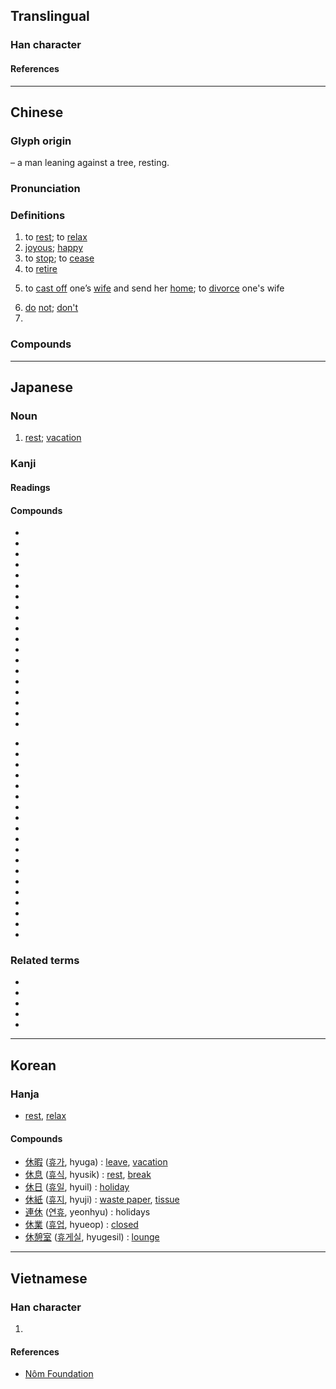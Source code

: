 {{also|体}}
{{character info}}
{{character info|㊡}}
==Translingual==
{{stroke order|strokes=6}}

===Han character===
{{Han char|rn=9|rad=人|as=04|sn=6|four=24290|canj=OD|ids=⿰亻木}}

====References====
{{Han ref|kx=0096.020|dkj=00440|dj=0203.020|hdz=10117.180|uh=4F11}}

----

==Chinese==
{{zh-forms}}

===Glyph origin===
{{Han etym}}
{{Han compound|人|t1=man|木|t2=tree|ls=ic}} – a man leaning against a tree, resting.

===Pronunciation===
{{zh-pron
|m=xiū
|m-s=
|c=jau1
|c-t=
|g=
|h=pfs=hiû;gd=hiu1
|j=xiou1
|mb=
|md=
|mn=hiu
|mn-t=hiun1/hiu1
|w=
|x=
|mc=y
|oc=y
|ma=
|cat=v,a,intj,pn
}}

===Definitions===
{{zh-hanzi}}

# to [[rest]]; to [[relax]]
# [[joyous]]; [[happy]]
# to [[stop]]; to [[cease]]
# to [[retire]]
# {{lb|zh|historical}} to [[cast off]] one’s [[wife]] and send her [[home]]; to [[divorce]] one's wife
# [[do]] [[not]]; [[don't]]
# {{surname|zh}}

===Compounds===
{{zh-der|休息|不休|不眠不休|不肯干休|不能自休|中休|乞休|休休|休假|休克|休兵|休刊|休命|休咎|休士頓市|休妻|休嫌|休學|休屠|休崙湖|休市|休徵|休怪|休息室|休想|休憩|休戚|休戚相關|休戚與共|休戰|休提|休明|休暇|休書|休會|休業|休業式|休歇|休止|休止符|休沐|休火山|休烈|休牛放馬|休牛散馬|休牛歸馬|休眠|休眠期|休眠火山|休管|休耕|休職|休致|休診|休閒|休閒活動|休離|休養|休養生息|何休|便休|公休|介休|刺刺不休|勒休|同休共戚|呶呶不休|善罷干休|善罷甘休|喋喋不休|天休|奪休|官休|干休|意休不休|按甲休兵|旬休|更休|棘棘不休|欲語還休|欲說還休|歸休|無了無休|無疆之休|無盡無休|燠休|甘休|病休|皮日休|萬事皆休|紹休聖緒|絮絮不休|罷休|耶律休哥|至死方休|與國同休|與民休息|解甲休兵|解甲休士|討休|話休絮煩|誓不甘休|貫休|買休|買休賣休|輪休|退休|退休金|長休告|長休飯|雖休勿休|離休|風休冰解|休漁期|西合休}}

----

==Japanese==
{{ja-see-also|休する}}

===Noun===
{{ja-noun|きゅう}}

# [[rest]]; [[vacation]]

===Kanji===
{{ja-kanji|grade=1|rs=人04}}

====Readings====
{{ja-readings
|goon=く
|kanon=きゅう<きう
|kun=やす-まる, やす-む, やす-める, いこ-う<いこ-ふ, や-む
|nanori=やすみ
}}

====Compounds====
{{der-top|Compounds containing {{lang|ja|休}}}}
* {{ja-r|休%意|きゅう%い|[[peace]], [[tranquility]]}}
* {{ja-r|休%演|きゅう%えん|[[suspending]] [[performance]]}}
* {{ja-r|休%暇|きゅう%か|[[holiday]], [[day off]]}}
* {{ja-r|休%火%山|きゅう%か%ざん|[[dormant]] [[volcano]]}}
* {{ja-r|休%会|きゅう%かい|[[adjournment]], [[recess]]}}
* {{ja-r|休%学|きゅう%がく|[[suspension]] of [[studies]]}}
* {{ja-r|休%刊|きゅう%かん|[[suspension]] of [[publication]]}}
* {{ja-r|休%閑|きゅう%かん|[[fallowing]]}}
* {{ja-r|休%館|きゅう%かん|[[library]] or [[museum]] [[closure]]}}
* {{ja-r|休%漁|きゅう%りょう|[[suspension]] of [[fishing]]}}
* {{ja-r|休%業|きゅう%ぎょう|[[business]] [[closure]]}}
* {{ja-r|休%憩|きゅう%けい|[[rest]]}}
* {{ja-r|休%校|きゅう%こう|[[school]] [[closure]]}}
* {{ja-r|休%耕|きゅう%こう|[[lying]] [[fallow]]}}
* {{ja-r|休%航|きゅう%こう|[[suspension]] of [[sailing]]}}
* {{ja-r|休%講|きゅう%こう|[[canceled]] [[lecture]]}}
* {{ja-r|休%載|きゅう%さい|[[suspension]] [[of]] [[publication]]}}
* {{ja-r|休%止|きゅう%し|[[pause]]}}
* {{ja-r|休%祥|きゅう%しょう|[[good]] [[omen]]}}
{{mid2}}
* {{ja-r|休%場|きゅう%じょう|[[theater]] [[closure]], [[stage]] [[absence]]}}
* {{ja-r|休%職|きゅう%しょく|[[suspension]] from [[office]]}}
* {{ja-r|休%心|きゅう%しん|[[rest assured]]}}
* {{ja-r|休%診|きゅう%しん|[[temporary]] [[closing]] [[of]] [[doctor]]'s [[office]]}}
* {{ja-r|休%錘|きゅう%すい|[[suspension]] [[of]] [[fabric]] [[factory]] [[operations]]}}
* {{ja-r|休%戚|きゅう%せき|[[joy]] and [[sorrow]]}}
* {{ja-r|休%戦|きゅう%せん|[[truce]], [[armistice]]}}
* {{ja-r|休%息|きゅう%そく|[[rest]], [[relaxation]]}}
* {{ja-r|足%休|あし%やすめ|[[resting]] [[feet]]}}
* {{ja-r|休%怠|きゅう%たい|[[laziness]]}}
* {{ja-r|休%廷|きゅう%てい|[[court]] [[recess]]}}
* {{ja-r|休%転|きゅう%てん|[[suspension]] [[of]] [[operations]]}}
* {{ja-r|休%電|きゅう%でん|[[electricity]] [[outage]]}}
* {{ja-r|休%日|きゅう%じつ|[[holiday]], [[day off]]}}
* {{ja-r|休%泊%所|きゅう%はく%じょ|[[resting]] [[place]]}}
* {{ja-r|休%符|きゅう%ふ|[[rest]] (in music)}}
* {{ja-r|休%眠|きゅう%みん|[[idle]]}}
* {{ja-r|休%養|きゅう%よう|[[rest]]}}
* {{ja-r|運%休|うん%きゅう}}
{{der-bottom}}

===Related terms===
* {{l|ja|休ませる}}
* {{l|ja|休まる}}
* {{l|ja|休み}}
* {{l|ja|休める}}
* {{l|ja|休らう}}

----

==Korean==

===Hanja===
{{ko-hanja|쉬다|쉴|휴}}

* [[rest]], [[relax]]

====Compounds====
* [[休暇]] ([[휴가]], hyuga) : [[leave]], [[vacation]]
* [[休息]] ([[휴식]], hyusik) : [[rest]], [[break]]
* [[休日]] ([[휴일]], hyuil) : [[holiday]]
* [[休紙]] ([[휴지]], hyuji) : [[waste paper]], [[tissue]]
* [[連休]] ([[연휴]], yeonhyu) : holidays
* [[休業]] ([[휴업]], hyueop) : [[closed]]
* [[休憩室]] ([[휴게실]], hyugesil) : [[lounge]]


----

==Vietnamese==

===Han character===
{{vi-readings|reading=[[hưu]], [[hầu]], [[hươu]]|rs=人04}}

# {{rfdef|vi|sort=人04}}

====References====
* [http://nomfoundation.org/common/nom_details.php?codepoint=4f11 Nôm Foundation]